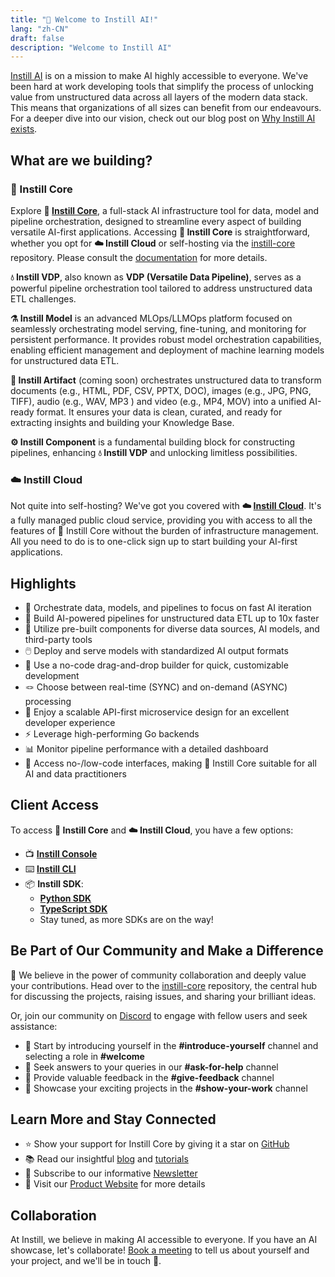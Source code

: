 ```yaml
---
title: "👋 Welcome to Instill AI!"
lang: "zh-CN"
draft: false
description: "Welcome to Instill AI"
---
```


<ZoomableImg
  src="https://raw.githubusercontent.com/instill-ai/.github/main/img/welcome-hero.svg"
  alt="Accelerate enterprise AI - Empower the modern data stack, tapping the
value of unstructured data"
/>

[Instill AI](https://www.instill.tech) is on a mission to make AI highly
accessible to everyone. We've been hard at work developing tools that simplify
the process of unlocking value from unstructured data across all layers of the
modern data stack. This means that organizations of all sizes can benefit from
our endeavours. For a deeper dive into our vision, check out our blog post on
[Why Instill AI exists](https://www.instill.tech/blog/why-instill-ai-exists).

## What are we building?

### 🔮 Instill Core

Explore **🔮 [Instill Core](/docs/core/introduction)**, a full-stack AI
infrastructure tool for data, model and pipeline orchestration, designed to
streamline every aspect of building versatile AI-first applications. Accessing
**🔮 Instill Core** is straightforward, whether you opt for **☁️ Instill Cloud**
or self-hosting via the
[instill-core](https://github.com/instill-ai/instill-core) repository. Please
consult the
[documentation](https://www.instill.tech/docs/latest/core/deployment/?utm_source=documentation&utm_medium=link&utm_campaign=org_readme)
for more details.

**💧 Instill VDP**, also known as **VDP (Versatile Data Pipeline)**, serves as a
powerful pipeline orchestration tool tailored to address unstructured data ETL
challenges.

**⚗️ Instill Model** is an advanced MLOps/LLMOps platform focused on seamlessly
orchestrating model serving, fine-tuning, and monitoring for persistent
performance. It provides robust model orchestration capabilities, enabling
efficient management and deployment of machine learning models for unstructured
data ETL.

**💾 Instill Artifact** (coming soon) orchestrates unstructured data to
transform documents (e.g., HTML, PDF, CSV, PPTX, DOC), images (e.g., JPG, PNG,
TIFF), audio (e.g., WAV, MP3 ) and video (e.g., MP4, MOV) into a unified
AI-ready format. It ensures your data is clean, curated, and ready for
extracting insights and building your Knowledge Base.

**⚙️ Instill Component** is a fundamental building block for constructing
pipelines, enhancing **💧 Instill VDP** and unlocking limitless possibilities.

### ☁️ Instill Cloud

Not quite into self-hosting? We've got you covered with **☁️ [Instill
Cloud](https://instill.tech/?utm_source=documentation&utm_medium=link)**. It's a
fully managed public cloud service, providing you with access to all the
features of 🔮 Instill Core without the burden of infrastructure management. All
you need to do is to one-click sign up to start building your AI-first
applications.

<CtaButton
  text="☁️ Try Instill Cloud Free"
  link="https://instill.tech/?utm_source=documentation&utm_medium=link"
/>

## Highlights

- 🎼 Orchestrate data, models, and pipelines to focus on fast AI iteration
- 🚀 Build AI-powered pipelines for unstructured data ETL up to 10x faster
- 🔌 Utilize pre-built components for diverse data sources, AI models, and
  third-party tools
- 🖱️ Deploy and serve models with standardized AI output formats
- 🌟 Use a no-code drag-and-drop builder for quick, customizable development
- 🪢 Choose between real-time (SYNC) and on-demand (ASYNC) processing
- 🧁 Enjoy a scalable API-first microservice design for an excellent developer
  experience
- ⚡️ Leverage high-performing Go backends
- 📊 Monitor pipeline performance with a detailed dashboard
- 🤠 Access no-/low-code interfaces, making 🔮 Instill Core suitable for all AI
  and data practitioners

## Client Access

To access **🔮 Instill Core** and **☁️ Instill Cloud**, you have a few options:

- 📺 [**Instill Console**](https://github.com/instill-ai/console)
- ⌨️ [**Instill CLI**](https://github.com/instill-ai/cli)
- 📦 **Instill SDK**:
  - [**Python SDK**](https://github.com/instill-ai/python-sdk)
  - [**TypeScript SDK**](https://github.com/instill-ai/typescript-sdk)
  - Stay tuned, as more SDKs are on the way!

## Be Part of Our Community and Make a Difference

🙌 We believe in the power of community collaboration and deeply value your
contributions. Head over to the
[instill-core](https://github.com/instill-ai/instill-core) repository, the
central hub for discussing the projects, raising issues, and sharing your
brilliant ideas.

Or, join our community on [Discord](https://discord.gg/sevxWsqpGh) to engage
with fellow users and seek assistance:

- 👋 Start by introducing yourself in the **#introduce-yourself** channel and
  selecting a role in **#welcome**
- 🫶 Seek answers to your queries in our **#ask-for-help** channel
- 🙏 Provide valuable feedback in the **#give-feedback** channel
- 💎 Showcase your exciting projects in the **#show-your-work** channel

## Learn More and Stay Connected

- ⭐️ Show your support for Instill Core by giving it a star on
  [GitHub](https://github.com/instill-ai)
- 📚 Read our insightful [blog](/blog/?utm_source=documentation&utm_medium=link)
  and [tutorials](/tutorials/?utm_source=documentation&utm_medium=link)
- 📖 Subscribe to our informative
  [Newsletter](/newsletter/?utm_source=documentation&utm_medium=link)
- 🚀 Visit our [Product Website](/?utm_source=documentation&utm_medium=link) for
  more details

## Collaboration

At Instill, we believe in making AI accessible to everyone. If you have an AI
showcase, let's collaborate! [Book a
meeting](https://cal.com/instill-ai/30min-talk) to tell us about yourself and
your project, and we'll be in touch 👐.
